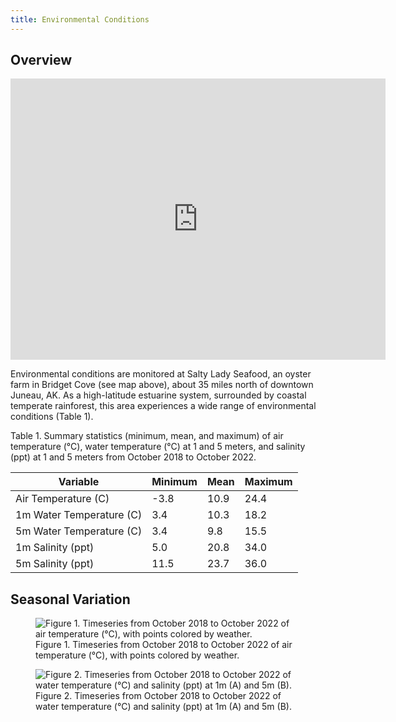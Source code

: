 ```yaml
---
title: Environmental Conditions
---
```


## Overview

<iframe src="https://www.google.com/maps/embed?pb=!1m18!1m12!1m3!1d8307.217403779978!2d-134.9579065146484!3d58.632455820577796!2m3!1f0!2f0!3f0!3m2!1i1024!2i768!4f13.1!3m3!1m2!1s0x540055cda6dd3e05%3A0xbe2de1edccee0f0a!2sBridget%20Cove!5e0!3m2!1sen!2sus!4v1669228672891!5m2!1sen!2sus" width="600" height="450" style="border:0;" allowfullscreen="" loading="lazy" referrerpolicy="no-referrer-when-downgrade"></iframe>

Environmental conditions are monitored at Salty Lady Seafood, an oyster farm in Bridget Cove (see map above), about 35 miles north of downtown Juneau, AK. As a high-latitude estuarine system, surrounded by coastal temperate rainforest, this area experiences a wide range of environmental conditions (Table 1). 

Table 1. Summary statistics (minimum, mean, and maximum) of air temperature (&deg;C), water temperature (&deg;C) at 1 and 5 meters, and salinity (ppt) at 1 and 5 meters from October 2018 to October 2022.

| Variable                 | Minimum | Mean | Maximum |
|--------------------------|---------|------|---------|
| Air Temperature (C)      |  -3.8   | 10.9 |   24.4  |
| 1m Water Temperature (C) |   3.4   | 10.3 |   18.2  |
| 5m Water Temperature (C) |   3.4   |  9.8 |   15.5  |
| 1m Salinity (ppt)        |   5.0   | 20.8 |   34.0  |
| 5m Salinity (ppt)        | 11.5    | 23.7 |   36.0  |

## Seasonal Variation

![Figure 1. Timeseries from October 2018 to October 2022 of air temperature (&deg;C), with points colored by weather.](https://user-images.githubusercontent.com/67389727/203622684-35b1d6dd-bc4a-4db2-8def-c4606c2e8ea3.jpg)

![Figure 2. Timeseries from October 2018 to October 2022 of water temperature (&deg;C) and salinity (ppt) at 1m (A) and 5m (B).](https://user-images.githubusercontent.com/67389727/202297622-f81d6c22-398d-40e4-bc84-a960508cff75.jpg)
